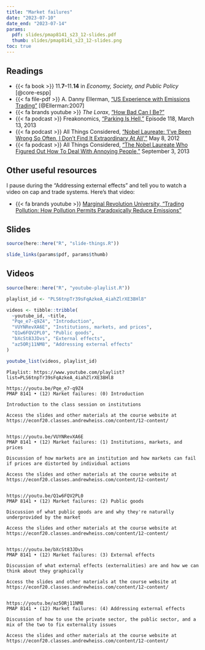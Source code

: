 ```yaml
---
title: "Market failures"
date: "2023-07-10"
date_end: "2023-07-14"
params:
  pdf: slides/pmap8141_s23_12-slides.pdf
  thumb: slides/pmap8141_s23_12-slides.png
toc: true
---
```


## Readings

- {{< fa book >}} 11.**7**–11.**14** in *Economy, Society, and Public Policy* [@core-espp]
- {{< fa file-pdf >}} A. Danny Ellerman, ["US Experience with Emissions Trading"](http://www.cesifo-group.de/DocDL/dicereport407-forum3.pdf) [@Ellerman:2007]
- {{< fa brands youtube >}} *The Lorax*, ["How Bad Can I Be?"](https://www.youtube.com/watch?v=W_HUdf89hI8)
- {{< fa podcast >}} Freakonomics, ["Parking Is Hell,"](http://freakonomics.com/podcast/parking-is-hell-a-new-freakonomics-radio-podcast/) Episode 118, March 13, 2013
- {{< fa podcast >}} All Things Considered, ["Nobel Laureate: 'I've Been Wrong So Often, I Don't Find It Extraordinary At All',"](https://www.npr.org/sections/money/2012/05/09/152197483/nobel-laureate-ive-been-wrong-so-often-i-dont-find-it-extraordinary-at-all) May 8, 2012
- {{< fa podcast >}} All Things Considered, ["The Nobel Laureate Who Figured Out How To Deal With Annoying People,"](https://www.npr.org/sections/money/2013/09/10/218526472/the-nobel-prizewinner-who-figured-out-how-to-deal-with-annoying-people) September 3, 2013


## Other useful resources

I pause during the "Addressing external effects" and tell you to watch a video on cap and trade systems. Here's that video:

- {{< fa brands youtube >}} [Marginal Revolution University, "Trading Pollution: How Pollution Permits Paradoxically Reduce Emissions"](https://www.youtube.com/watch?v=9tUb3MDrgEc)


## Slides

```r
source(here::here("R", "slide-things.R"))

slide_links(params$pdf, params$thumb)
```


## Videos

```r
source(here::here("R", "youtube-playlist.R"))

playlist_id <- "PLS6tnpTr39sFqAzkeA_4iahZlrXE38Hl8"

videos <- tibble::tribble(
  ~youtube_id, ~title,
  "Pqe_e7-q9Z4", "Introduction",
  "VUYNRevXA6E", "Institutions, markets, and prices",
  "Q1w6FQV2PL0", "Public goods",
  "bXcSt83JDvs", "External effects",
  "az5ORj11NM8", "Addressing external effects"
)

youtube_list(videos, playlist_id)
```


```cat
Playlist: https://www.youtube.com/playlist?list=PLS6tnpTr39sFqAzkeA_4iahZlrXE38Hl8

https://youtu.be/Pqe_e7-q9Z4
PMAP 8141 • (12) Market failures: (0) Introduction

Introduction to the class session on institutions

Access the slides and other materials at the course website at https://econf20.classes.andrewheiss.com/content/12-content/


https://youtu.be/VUYNRevXA6E
PMAP 8141 • (12) Market failures: (1) Institutions, markets, and prices

Discussion of how markets are an institution and how markets can fail if prices are distorted by individual actions

Access the slides and other materials at the course website at https://econf20.classes.andrewheiss.com/content/12-content/


https://youtu.be/Q1w6FQV2PL0
PMAP 8141 • (12) Market failures: (2) Public goods

Discussion of what public goods are and why they're naturally underprovided by the market

Access the slides and other materials at the course website at https://econf20.classes.andrewheiss.com/content/12-content/


https://youtu.be/bXcSt83JDvs
PMAP 8141 • (12) Market failures: (3) External effects

Discussion of what external effects (externalities) are and how we can think about they graphically

Access the slides and other materials at the course website at https://econf20.classes.andrewheiss.com/content/12-content/


https://youtu.be/az5ORj11NM8
PMAP 8141 • (12) Market failures: (4) Addressing external effects 

Discussion of how to use the private sector, the public sector, and a mix of the two to fix externality issues

Access the slides and other materials at the course website at https://econf20.classes.andrewheiss.com/content/12-content/
```
